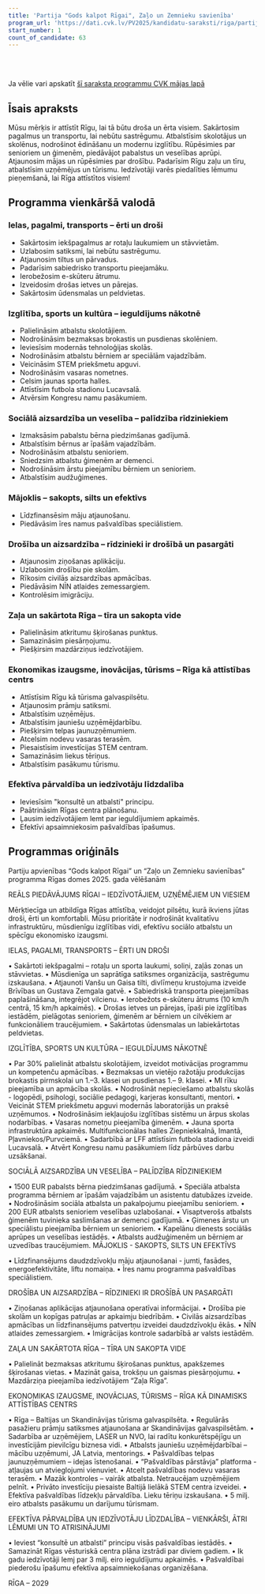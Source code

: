 ```yaml
---
title: 'Partija "Gods kalpot Rīgai", Zaļo un Zemnieku savienība'
program_url: 'https://dati.cvk.lv/PV2025/kandidatu-saraksti/riga/partija-gods-kalpot-rigai-zalo-un-zemnieku-savieniba'
start_number: 1
count_of_candidate: 63
---
```



<Badge text="Infrastruktūras uzlabošana" variant="note" size="small" /> <Badge text="Izglītības atbalsts" variant="note" size="small" /> <Badge text="Sociālā aizsardzība senioriem un ģimenēm" variant="note" size="small" /> <Badge text="Daudzdzīvokļu māju atjaunošana" variant="note" size="small" /> <Badge text="Uzņēmējdarbības atbalsts" variant="note" size="small" />

<br/><br/> 

<Card title='Šis ir mākslīga intelekta ģenerēts apraksts' icon='starlight'>
    Ja vēlie vari apskatīt <a href={frontmatter.program_url} target='_blank'>šī saraksta programmu CVK mājas lapā</a>
    </Card>

## Īsais apraksts

Mūsu mērķis ir attīstīt Rīgu, lai tā būtu droša un ērta visiem. Sakārtosim pagalmus un transportu, lai nebūtu sastrēgumu. Atbalstīsim skolotājus un skolēnus, nodrošinot ēdināšanu un modernu izglītību. Rūpēsimies par senioriem un ģimenēm, piedāvājot pabalstus un veselības aprūpi. Atjaunosim mājas un rūpēsimies par drošību. Padarīsim Rīgu zaļu un tīru, atbalstīsim uzņēmējus un tūrismu. Iedzīvotāji varēs piedalīties lēmumu pieņemšanā, lai Rīga attīstītos visiem!

## Programma vienkāršā valodā

### Ielas, pagalmi, transports – ērti un droši

*   Sakārtosim iekšpagalmus ar rotaļu laukumiem un stāvvietām.
*   Uzlabosim satiksmi, lai nebūtu sastrēgumu.
*   Atjaunosim tiltus un pārvadus.
*   Padarīsim sabiedrisko transportu pieejamāku.
*   Ierobežosim e-skūteru ātrumu.
*   Izveidosim drošas ietves un pārejas.
*   Sakārtosim ūdensmalas un peldvietas.

### Izglītība, sports un kultūra – ieguldījums nākotnē

*   Palielināsim atbalstu skolotājiem.
*   Nodrošināsim bezmaksas brokastis un pusdienas skolēniem.
*   Ieviesīsim modernās tehnoloģijas skolās.
*   Nodrošināsim atbalstu bērniem ar speciālām vajadzībām.
*   Veicināsim STEM priekšmetu apguvi.
*   Nodrošināsim vasaras nometnes.
*   Celsim jaunas sporta halles.
*   Attīstīsim futbola stadionu Lucavsalā.
*   Atvērsim Kongresu namu pasākumiem.

### Sociālā aizsardzība un veselība – palīdzība rīdziniekiem

*   Izmaksāsim pabalstu bērna piedzimšanas gadījumā.
*   Atbalstīsim bērnus ar īpašām vajadzībām.
*   Nodrošināsim atbalstu senioriem.
*   Sniedzsim atbalstu ģimenēm ar demenci.
*   Nodrošināsim ārstu pieejamību bērniem un senioriem.
*   Atbalstīsim audžuģimenes.

### Mājoklis – sakopts, silts un efektīvs

*   Līdzfinansēsim māju atjaunošanu.
*   Piedāvāsim īres namus pašvaldības speciālistiem.

### Drošība un aizsardzība – rīdzinieki ir drošībā un pasargāti

*   Atjaunosim ziņošanas aplikāciju.
*   Uzlabosim drošību pie skolām.
*   Rīkosim civilās aizsardzības apmācības.
*   Piedāvāsim NĪN atlaides zemessargiem.
*   Kontrolēsim imigrāciju.

### Zaļa un sakārtota Rīga – tīra un sakopta vide

*   Palielināsim atkritumu šķirošanas punktus.
*   Samazināsim piesārņojumu.
*   Piešķirsim mazdārziņus iedzīvotājiem.

### Ekonomikas izaugsme, inovācijas, tūrisms – Rīga kā attīstības centrs

*   Attīstīsim Rīgu kā tūrisma galvaspilsētu.
*   Atjaunosim prāmju satiksmi.
*   Atbalstīsim uzņēmējus.
*   Atbalstīsim jauniešu uzņēmējdarbību.
*   Piešķirsim telpas jaunuzņēmumiem.
*   Atcelsim nodevu vasaras terasēm.
*   Piesaistīsim investīcijas STEM centram.
*   Samazināsim liekus tēriņus.
*   Atbalstīsim pasākumu tūrismu.

### Efektīva pārvaldība un iedzīvotāju līdzdalība

*   Ieviesīsim "konsultē un atbalsti" principu.
*   Paātrināsim Rīgas centra plānošanu.
*   Ļausim iedzīvotājiem lemt par ieguldījumiem apkaimēs.
*   Efektīvi apsaimniekosim pašvaldības īpašumus.

## Programmas oriģināls

Partiju apvienības “Gods kalpot Rīgai” un “Zaļo un Zemnieku savienības” programma
Rīgas domes 2025. gada vēlēšanām

REĀLS PIEDĀVĀJUMS RĪGAI – IEDZĪVOTĀJIEM, UZŅĒMĒJIEM UN VIESIEM

Mērķtiecīga un atbildīga Rīgas attīstība, veidojot pilsētu, kurā ikviens jūtas droši, ērti un komfortabli. Mūsu prioritāte ir nodrošināt kvalitatīvu infrastruktūru, mūsdienīgu izglītības vidi, efektīvu sociālo atbalstu un spēcīgu ekonomisko izaugsmi.

IELAS, PAGALMI, TRANSPORTS – ĒRTI UN DROŠI

• Sakārtoti iekšpagalmi – rotaļu un sporta laukumi, soliņi, zaļās zonas un stāvvietas.
• Mūsdienīga un saprātīga satiksmes organizācija, sastrēgumu izskaušana.
• Atjaunoti Vanšu un Gaisa tilti, divlīmeņu krustojuma izveide Brīvības un Gustava Zemgala gatvē.
• Sabiedriskā transporta pieejamības paplašināšana, integrējot vilcienu.
• Ierobežots e-skūteru ātrums (10 km/h centrā, 15 km/h apkaimēs).
• Drošas ietves un pārejas, īpaši pie izglītības iestādēm, pielāgotas senioriem, ģimenēm ar bērniem un cilvēkiem ar funkcionāliem traucējumiem.
• Sakārtotas ūdensmalas un labiekārtotas peldvietas.

IZGLĪTĪBA, SPORTS UN KULTŪRA – IEGULDĪJUMS NĀKOTNĒ

• Par 30% palielināt atbalstu skolotājiem, izveidot motivācijas programmu un kompetenču apmācības.
• Bezmaksas un vietējo ražotāju produkcijas brokastis pirmskolai un 1.–3. klasei un pusdienas 1.– 9. klasei.
• MI rīku pieejamība un apmācība skolās.
• Nodrošināt nepieciešamo atbalstu skolās - logopēdi, psihologi, sociālie pedagogi, karjeras konsultanti, mentori.
• Veicināt STEM priekšmetu apguvi modernās laboratorijās un praksē uzņēmumos.
• Nodrošināsim iekļaujošu izglītības sistēmu un ārpus skolas nodarbības.
• Vasaras nometņu pieejamība ģimenēm.
• Jauna sporta infrastruktūra apkaimēs. Multifunkcionālas halles Ziepniekkalnā, Imantā, Pļavniekos/Purvciemā.
• Sadarbībā ar LFF attīstīsim futbola stadiona izveidi Lucavsalā.
• Atvērt Kongresu namu pasākumiem līdz pārbūves darbu uzsākšanai.

SOCIĀLĀ AIZSARDZĪBA UN VESELĪBA – PALĪDZĪBA RĪDZINIEKIEM

• 1500 EUR pabalsts bērna piedzimšanas gadījumā.
• Speciāla atbalsta programma bērniem ar īpašām vajadzībām un asistentu datubāzes izveide.
• Nodrošināsim sociāla atbalsta un pakalpojumu pieejamību senioriem.
• 200 EUR atbalsts senioriem veselības uzlabošanai.
• Visaptverošs atbalsts ģimenēm tuvinieka saslimšanas ar demenci gadījumā.
• Ģimenes ārstu un speciālistu pieejamība bērniem un senioriem.
• Kapelānu dienests sociālās aprūpes un veselības iestādēs.
• Atbalsts audžuģimenēm un bērniem ar uzvedības traucējumiem.
MĀJOKLIS - SAKOPTS, SILTS UN EFEKTĪVS

• Līdzfinansējums daudzdzīvokļu māju atjaunošanai - jumti, fasādes, energoefektivitāte, liftu nomaiņa.
• Īres namu programma pašvaldības speciālistiem.

DROŠĪBA UN AIZSARDZĪBA – RĪDZINIEKI IR DROŠĪBĀ UN PASARGĀTI

• Ziņošanas aplikācijas atjaunošana operatīvai informācijai.
• Drošība pie skolām un kopīgas patruļas ar apkaimju biedrībām.
• Civilās aizsardzības apmācības un līdzfinansējums patvertņu izveidei daudzdzīvokļu ēkās.
• NĪN atlaides zemessargiem.
• Imigrācijas kontrole sadarbībā ar valsts iestādēm.

ZAĻA UN SAKĀRTOTA RĪGA – TĪRA UN SAKOPTA VIDE

• Palielināt bezmaksas atkritumu šķirošanas punktus, apakšzemes šķirošanas vietas.
• Mazināt gaisa, trokšņu un gaismas piesārņojumu.
• Mazdārziņa pieejamība iedzīvotājiem “Zaļa Rīga”.

EKONOMIKAS IZAUGSME, INOVĀCIJAS, TŪRISMS – RĪGA KĀ DINAMISKS ATTĪSTĪBAS CENTRS

• Rīga – Baltijas un Skandināvijas tūrisma galvaspilsēta.
• Regulārās pasažieru prāmju satiksmes atjaunošana ar Skandināvijas galvaspilsētām.
• Sadarbība ar uzņēmējiem, LASER un NVO, lai radītu konkurētspējīgu un investīcijām pievilcīgu biznesa vidi.
• Atbalsts jauniešu uzņēmējdarbībai – mācību uzņēmumi, JA Latvia, mentorings.
• Pašvaldības telpas jaunuzņēmumiem – idejas īstenošanai.
• “Pašvaldības pārstāvja” platforma - atļaujas un atvieglojumi vienuviet.
• Atcelt pašvaldības nodevu vasaras terasēm.
• Mazāk kontroles – vairāk atbalsta. Netraucējam uzņēmējiem pelnīt.
• Privāto investīciju piesaiste Baltijā lielākā STEM centra izveidei.
• Efektīva pašvaldības līdzekļu pārvaldība. Lieku tēriņu izskaušana.
• 5 milj. eiro atbalsts pasākumu un darījumu tūrismam.


EFEKTĪVA PĀRVALDĪBA UN IEDZĪVOTĀJU LĪDZDALĪBA – VIENKĀRŠI, ĀTRI LĒMUMI UN TO ATRISINĀJUMI

• Ieviest “konsultē un atbalsti” principu visās pašvaldības iestādēs.
• Samazināt Rīgas vēsturiskā centra plāna izstrādi par diviem gadiem.
• Ik gadu iedzīvotāji lemj par 3 milj. eiro ieguldījumu apkaimēs.
• Pašvaldībai piederošu īpašumu efektīva apsaimniekošanas organizēšana.



RĪGA – 2029
